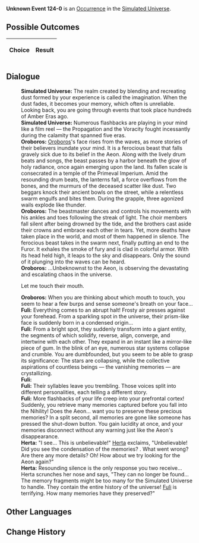 {{Simulated Universe Event Infobox
|title         = Unknown Event 124-0
|image         = undefined.png
|type          =
|domains_su    = 
|domains_ext   = 
|domains_swarm = 
|domains_gng   = 
|requirements  =
|prev          = 
|next          = 
|indexRewards  =
|characters    = Herta;Fuli;Oroboros
}}
'''Unknown Event 124-0''' is an [[Simulated Universe/Occurrence|Occurrence]] in the [[Simulated Universe]].

==Possible Outcomes==
{| class="article-table"
!Choice
!Result

|}

<!--
==Gameplay Notes==

-->
==Dialogue==
{{Dialogue Start}}
:'''Simulated Universe:''' The realm created by blending and recreating dust formed by your experience is called the imagination. When the dust fades, it becomes your memory, which often is unreliable. Looking back, you are going through events that took place hundreds of Amber Eras ago.
:'''Simulated Universe:''' Numerous flashbacks are playing in your mind like a film reel &mdash; the Propagation and the Voracity fought incessantly during the calamity that spanned five eras.
:'''Oroboros:''' [[Oroboros]]'s face rises from the waves, as more stories of their believers inundate your mind. It is a ferocious beast that falls gravely sick due to its belief in the Aeon. Along with the lively drum beats and songs, the beast passes by a harbor beneath the glow of holy radiance, once again emerging upon the land. Its fallen scale is consecrated in a temple of the Primeval Imperium. Amid the resounding drum beats, the lanterns fall, a force overflows from the bones, and the murmurs of the deceased scatter like dust. Two beggars knock their ancient bowls on the street, while a relentless swarm engulfs and bites them. During the grapple, three agonized wails explode like thunder.
:'''Oroboros:''' The beastmaster dances and controls his movements with his ankles and toes following the streak of light. The choir members fall silent after being drowned by the tide, and the brothers cast aside their crowns and embrace each other in tears. Yet, more deaths have taken place in the world, and most of them happened in silence. The ferocious beast takes in the swarm next, finally putting an end to the Furor. It exhales the smoke of fury and is clad in colorful armor. With its head held high, it leaps to the sky and disappears. Only the sound of it plunging into the waves can be heard.
:'''Oroboros:''' ...Unbeknownst to the Aeon, {{Color|Keyword|Ena the Order}} is observing the devastating and escalating chaos in the universe.
:{{DIcon|Arrow}} Let me touch their mouth.
:'''Oroboros:''' When you are thinking about which mouth to touch, you seem to hear a few burps and sense someone's breath on your face...
:'''Fuli:''' Everything comes to an abrupt halt! Frosty air presses against your forehead. From a sparkling spot in the universe, their prism-like face is suddenly born in a condensed origin...
:'''Fuli:''' From a bright spot, they suddenly transform into a giant entity, the segments of which solidify, reverse, align, converge, and intertwine with each other. They expand in an instant like a mirror-like piece of gum. In the blink of an eye, numerous star systems collapse and crumble. You are dumbfounded, but you seem to be able to grasp its significance: The stars are collapsing, while the collective aspirations of countless beings &mdash; the vanishing memories &mdash; are crystallizing.
:'''Fuli:''' {{Color|Keyword|Songs, battles, ravenous hunger, elimination, interaction, wailing, genuineness, capturing, the Sand King, memories, back of the ocean, heirs, devouring, fighting, actors, the emptiness, reverse, old shadows, writing.}}
:'''Fuli:''' Their syllables leave you trembling. Those voices split into different personalities, each telling a different story.
:'''Fuli:''' More flashbacks of your life creep into your prefrontal cortex! Suddenly, you retrieve many memories captured before you fall into the Nihility! Does the Aeon... want you to preserve these precious memories? In a split second, all memories are gone like someone has pressed the shut-down button. You gain lucidity at once, and your memories disconnect without any warning just like the Aeon's disappearance.
:'''Herta:''' "I see... This is unbelievable!" [[Herta]] exclaims, "Unbelievable! Did you see the condensation of the memories? {{Color|Keyword|It's a shame that these memories do not belong to this period}}. What went wrong? Are there any more details? Oh! How about we try looking for the Aeon again?"
:'''Herta:''' Resounding silence is the only response you two receive... Herta scrunches her nose and says, "They can no longer be found... The memory fragments might be too many for the Simulated Universe to handle. They contain the entire history of the universe! [[Fuli]] is terrifying. How many memories have they preserved?"
{{Dialogue End}}

==Other Languages==
{{Other Languages
|en   = 
|zhs  = 
|zht  = 
|ja   = 
|ko   = 
|es   = 
|fr   = 
|ru   = 
|th   = 
|vi   = 
|de   = 
|id   = 
|pt   = 
}}

==Change History==
{{Change History|<!--unknown-->}}

